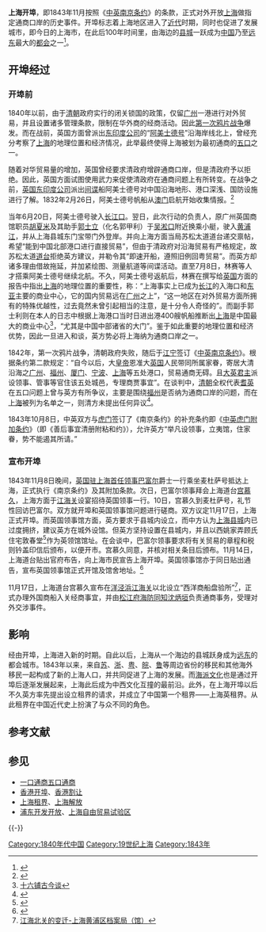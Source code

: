 {{上海历史}}
'''上海开埠'''，即1843年11月按照《[[中英南京条约|中英南京条约]]》的条款，正式对外开放[[上海|上海]]做指定通商口岸的历史事件。开埠标志着上海地区进入了[[近代|近代]]时期，同时也促进了发展城市，即今日的上海市，在此后100年时间里，由海边的[[县城|县城]]一跃成为[[中国|中国]]乃至[[远东|远东]]最大的[[都会|都会]]之一<ref>{{Cite web |url=http://news.hz66.com/main/news/changsanjiao/2009072512252132.htm |title=上海：开埠地文化及其民俗流变 |accessdate=2010-03-26 |archive-date=2015-04-02 |archive-url=https://web.archive.org/web/20150402093729/http://news.hz66.com/main/news/changsanjiao/2009072512252132.htm |dead-url=yes }}</ref>。

==开埠经过==
===开埠前===
1840年以前，由于[[清朝|清朝]]政府实行的闭关锁国的政策，仅留[[广州|广州]]一港进行对外贸易，并且设置诸多管理条款，限制在华外商的经商活动。因此[[第一次鸦片战争|第一次鸦片战争]]爆发。而在战前，英国方面曾派出[[英国东印度公司|东印度公司]]的“[[阿美士德号|阿美士德号]]”沿海岸线北上，曾经充分考察了[[上海|上海]]的地理位置和经济情况，此举最终使得上海被划为最初通商的[[五口通商口岸|五口]]之一。

随着对华贸易量的增加，英国曾经要求清政府增辟通商口岸，但是清政府予以拒绝。因此，英国方面试图使用武力来促使清政府在通商问题上有所转变。在战争之前，[[英国东印度公司|英国东印度公司]]派出[[间谍|间谍]]船阿美士德号对中国沿海地形、港口深浅、国防设施进行了解。1832年2月26日，阿美士德号帆船从[[澳门|澳门]]启航开始收集情报。<ref>{{Cite web |url=http://www.shtong.gov.cn/newsite/node2/node2245/node69969/node69974/node70023/index.html |title=上海地方志-上海外事史-上编·第一篇上海开埠前后中外交涉-第一章英船“阿美士德”号潜来吴淞口时的交涉 |accessdate=2019-04-15 |archive-date=2020-11-03 |archive-url=https://web.archive.org/web/20201103093014/http://www.shtong.gov.cn/newsite/node2/node2245/node69969/node69974/node70023/index.html |dead-url=no }}</ref>

当年6月20日，阿美士德号驶入[[长江口|长江口]]。翌日，此次行动的负责人，原广州英国商馆职员[[胡夏米|胡夏米]]及其助手[[郭士立|郭士立]]（化名郭甲利）于[[吴淞口|吴淞口]]附近换乘小艇，驶入[[黄浦江|黄浦江]]，并从上海县城东门宝带门外登岸。并向上海方面当局苏松太道道台递交禀帖，希望“能到中国北部港口进行直接贸易”，但由于清政府对沿海贸易有严格规定，故苏松太道[[道台|道台]]拒绝英方建议，并勒令其“即速开船，遵照旧例回粤贸易”。而英方却诸多理由借故拖延，并加紧绘图、测量航道等间谍活动。直至7月8日，林赛等人才搭乘阿美士德号继续北航。不久，阿美士德号返航后，林赛在撰写给[[英国|英国]]方面的报告中指出[[上海|上海]]的地理位置的重要性，称：“上海事实上已成为[[长江|长江]]的入海口和[[东亚|东亚]]主要的商业中心，它的国内贸易远在[[广州|广州]]之上”，“这一地区在对外贸易方面所拥有的特殊优越性，过去竟然未曾引起相当的注意，是十分令人奇怪的”。而副手郭士利则在本人的日志中根据上海港口当时日进出港400艘帆船推断出[[上海|上海]]是中国最大的商业中心<ref>[http://hpdaj.shhp.gov.cn:7011/front/content.jsp?firstId=163001&secondId=&thirdId=&fourthId=&fifthId=&contentId=875201 十六铺古今谈]</ref>{{dead link|Date=May 2016}}，“尤其是中国中部诸省的大门”。鉴于如此重要的地理位置和经济优势，因此一旦进入和谈，英方势必将上海纳为通商口岸之一。

1842年，第一次鸦片战争，清朝政府失败，随后于[[江宁|江宁]]签订《[[中英南京条约|中英南京条约]]》。根据条约第二款规定：“自今以后，大[[皇帝|皇帝]]恩准大[[英国|英国]]人民带同所属家眷，寄居大清沿海之[[广州|广州]]、[[福州|福州]]、[[厦门|厦门]]、[[宁波|宁波]]、[[上海|上海]]等五处港口，贸易通商无碍。且[[英国国王|大英君主]]派设领事、管事等官住该五处城邑，专理商贾事宜”。在谈判中，[[清朝|清朝]]全权代表[[耆英|耆英]]在五口问题上曾与英方有所争议，主要是围绕[[福州|福州]]是否纳为通商口岸的问题，而在[[上海|上海]]被列为名单之一，则清方未提出任何异议<ref>{{Cite web |url=http://www.cnhan.com/gb/content/2007-12/25/content_850890.htm |title=旧上海的法租界 |access-date=2010-03-26 |archive-url=https://web.archive.org/web/20080828195340/http://www.cnhan.com/gb/content/2007-12/25/content_850890.htm |archive-date=2008-08-28 |dead-url=yes }}</ref>。

1843年10月8日，中英双方与[[虎门|虎门]]签订了《南京条约》的补充条约即《[[五口通商附粘善后条款|中英虎门附加条约]]》（即《善后事宜清册附粘和约》），允许英方“举凡设领事，立夷馆，住家眷，势不能遏其所请。”

===宣布开埠===
1843年11月8日晚间，[[英国驻上海总领事列表|英国驻上海首任领事]][[巴富尔|巴富尔]]爵士一行乘坐麦杜萨号抵达上海，正式执行《南京条约》及其附加条款。次日，巴富尔领事拜会上海道台[[宫慕久|宫慕久]]，上海方面于[[江海关|江海关]]设宴招待英国领事一行。10日，宫慕久到麦杜萨号，礼节性回访巴富尔。双方就开埠和英国领事馆问题进行磋商。双方议定11月17日，上海正式开埠。而英国领事馆方面，英方要求于县城内设立，而中方认为[[上海县城|上海县城]]内已过度拥挤，建议英方在城外设馆。但英方坚持设置在县城内，并且以西姚家弄顾氏住宅敦春堂<ref>{{Cite web |url=http://www.core.gov.cn/lswh/lswhInfo.jsp?id=1360&menu=%C0%CF%B3%C7%CF%E1%CE%C4%BB%AF |title=上海第一个外国领事馆 |accessdate=2010-03-26 |archive-date=2016-03-04 |archive-url=https://web.archive.org/web/20160304112111/http://www.core.gov.cn/lswh/lswhInfo.jsp?id=1360&menu=%C0%CF%B3%C7%CF%E1%CE%C4%BB%AF |dead-url=yes }}</ref>作为英领馆馆址。在会谈中，巴富尔领事要求将有关贸易的章程和税则钤盖印信后颁布，以便开市。宫慕久同意，并核对相关条目后颁布。11月14日，上海道台贴出官府布告，向上海市民宣告上海开埠。英国领事馆亦于同日贴出通告，宣布英国领事馆正式开馆及馆舍地址。<ref>{{Cite web |url=http://www.shtong.gov.cn/newsite/node2/node2245/node69969/node69974/node70025/index.html |title=上海地方志-上海外事史-上编·第一篇上海开埠前后中外交涉-第三章上海开埠交涉 |accessdate=2019-04-15 |archive-date=2008-12-02 |archive-url=https://web.archive.org/web/20081202001354/http://www.shtong.gov.cn/newsite/node2/node2245/node69969/node69974/node70025/index.html |dead-url=no }}</ref>

11月17日，上海道台宫慕久宣布在[[洋泾浜|洋泾浜]][[江海关|江海关]]以北设立“西洋商船盘验所”<ref>[http://hpdaj.shhp.gov.cn:7011/front/content.jsp?firstId=163101&secondId=&thirdId=&fourthId=&fifthId=&contentId=897501 江海北关的变迁-上海黄浦区档案局（馆）]{{dead link|date=2017年11月 |bot=InternetArchiveBot |fix-attempted=yes }}</ref>，正式办理外国商船入关经商事宜，并由[[松江府|松江府]][[海防同知|海防同知]][[沈炳垣_(桐乡县)|沈炳垣]]负责通商事务，受理对外交涉事件。

==影响==
经由开埠，上海进入新的时期。自此以后，上海从一个海边的县城跃身成为[[远东|远东]]的都会城市。1843年以来，来自[[江苏省|苏]]、[[浙江省|浙]]、[[广东省|粤]]、[[安徽省|皖]]、[[山东省|鲁]]等周边省份的移民和其他海外移民一起构成了新的上海人口，并共同促进了上海的发展。而[[海派文化|海派文化]]也是通过开埠后逐渐发展起来，上海此后成为中西文化互撞的最前沿。此外，在上海开埠以后不久英方率先提出设立租界的请求，并成立了中国第一个租界——上海英租界。从此租界在中国近代史上扮演了与众不同的角色。

== 参考文献 ==
{{Reflist}}

== 参见 ==
{{Portal|中国|上海|国际关系|历史}}
* [[一口通商|一口通商]]{{to}}[[五口通商|五口通商]]
* [[香港开埠|香港开埠]]、[[香港割让|香港割让]]
* [[上海租界|上海租界]]、[[上海解放|上海解放]]
* [[浦东开发开放|浦东开发开放]]、[[上海自由贸易试验区|上海自由贸易试验区]]

{{-}}
{{清朝历史事件}}

[[Category:1840年代中国|Category:1840年代中国]]
[[Category:19世纪上海|Category:19世纪上海]]
[[Category:1843年|Category:1843年]]